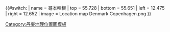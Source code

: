 {{#switch:{{{1}}}
| name   = 哥本哈根
| top    = 55.728
| bottom = 55.651
| left   = 12.475
| right  = 12.652
| image  = Location map Denmark Copenhagen.png
}}<noinclude>{{Location map/Info}}

[[Category:丹麥地理位置圖模板]]